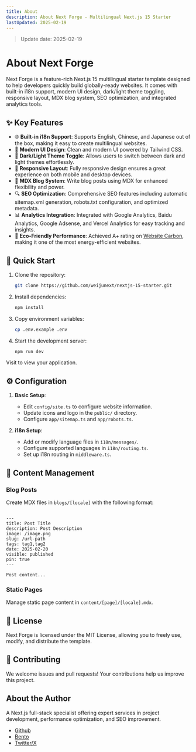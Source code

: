 ```yaml
---
title: About
description: About Next Forge - Multilingual Next.js 15 Starter
lastUpdated: 2025-02-19
---
```


> Update date: 2025-02-19

# About Next Forge

Next Forge is a feature-rich Next.js 15 multilingual starter template designed to help developers quickly build globally-ready websites. It comes with built-in i18n support, modern UI design, dark/light theme toggling, responsive layout, MDX blog system, SEO optimization, and integrated analytics tools.

## ✨ Key Features

- 🌐 **Built-in i18n Support**: Supports English, Chinese, and Japanese out of the box, making it easy to create multilingual websites.
- 🎨 **Modern UI Design**: Clean and modern UI powered by Tailwind CSS.
- 🌙 **Dark/Light Theme Toggle**: Allows users to switch between dark and light themes effortlessly.
- 📱 **Responsive Layout**: Fully responsive design ensures a great experience on both mobile and desktop devices.
- 📝 **MDX Blog System**: Write blog posts using MDX for enhanced flexibility and power.
- 🔍 **SEO Optimization**: Comprehensive SEO features including automatic sitemap.xml generation, robots.txt configuration, and optimized metadata.
- 📊 **Analytics Integration**: Integrated with Google Analytics, Baidu Analytics, Google Adsense, and Vercel Analytics for easy tracking and insights.
- 🌿 **Eco-Friendly Performance**: Achieved A+ rating on [Website Carbon](https://www.websitecarbon.com/website/nextforge-dev/), making it one of the most energy-efficient websites.

## 🚀 Quick Start

1. Clone the repository:

   ```bash
   git clone https://github.com/weijunext/nextjs-15-starter.git
   ```

2. Install dependencies:

   ```bash
   npm install
   ```

3. Copy environment variables:

   ```bash
   cp .env.example .env
   ```

4. Start the development server:
   ```bash
   npm run dev
   ```

Visit to view your application.

## ⚙️ Configuration

1. **Basic Setup**:

   - Edit `config/site.ts` to configure website information.
   - Update icons and logo in the `public/` directory.
   - Configure `app/sitemap.ts` and `app/robots.ts`.

2. **i18n Setup**:
   - Add or modify language files in `i18n/messages/`.
   - Configure supported languages in `i18n/routing.ts`.
   - Set up i18n routing in `middleware.ts`.

## 📝 Content Management

### Blog Posts

Create MDX files in `blogs/[locale]` with the following format:

```

---
title: Post Title
description: Post Description
image: /image.png
slug: /url-path
tags: tag1,tag2
date: 2025-02-20
visible: published
pin: true
---

Post content...
```

### Static Pages

Manage static page content in `content/[page]/[locale].mdx`.

## 📄 License

Next Forge is licensed under the MIT License, allowing you to freely use, modify, and distribute the template.

## 🤝 Contributing

We welcome issues and pull requests! Your contributions help us improve this project.

## About the Author

A Next.js full-stack specialist offering expert services in project development, performance optimization, and SEO improvement.

- [Github](https://github.com/weijunext)
- [Bento](https://bento.me/weijunext)
- [Twitter/X](https://twitter.com/judewei_dev)
